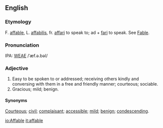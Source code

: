 ==English==
===Etymology===
F. [[affable]], L. [[affabilis]], fr. [[affari]] to speak to; ad + [[fari]] to speak.  See [[Fable]].

===Pronunciation===
IPA: [[WEAE]] /ˈæf.ə.bəl/

===Adjective===
# Easy to be spoken to or addressed; receiving others kindly  and conversing with them in a free and friendly manner; courteous; sociable.
# Gracious; mild; benign.

====Synonyms====
[[Courteous]]; [[civil]]; [[complaisant]]; [[accessible]]; [[mild]]; [[benign]]; [[condescending]].

[[io:Affable]]
[[it:affable]]